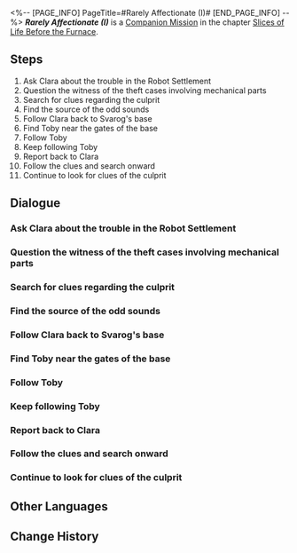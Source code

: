 <%-- [PAGE_INFO]
PageTitle=#Rarely Affectionate (I)#
[END_PAGE_INFO] --%>
{{Stub|Dialogue.}}
{{Mission Infobox
|id            = 2010905
|title         = 
|image         = {{subst:void|<!--$UPLOAD:<<SpriteOutput/Chronicle/2010905_f.png>-<Mission Rarely Affectionate (I) Stelle.png>-<Fate's Atlas Images>>-->}}{{subst:void|<!--$UPLOAD:<<SpriteOutput/Chronicle/2010905_m.png>-<Mission Rarely Affectionate (I) Caelus.png>-<Fate's Atlas Images>>-->}}
<gallery>
Mission Rarely Affectionate (I) Stelle.png|Stelle
Mission Rarely Affectionate (I) Caelus.png|Caelus
</gallery>
|type          = Companion
|event_name    = 
|chapter       = Slices of Life Before the Furnace
|requirements  = [[Trailblaze Mission]] ''[[Silent Galaxy]]'' completed
|summary       = Clara returns the suspicious little robot to the base, putting an end to the parts theft. However, she needs time to contemplate the future of humans, automatons, and the settlement.
|characters    = Trailblazer
|startLocation = [[Jarilo-VI]] - [[Robot Settlement]]
|world         = Jarilo-VI
|area          = Robot Settlement
|prev          = 
|next          = 
|rewards       = Trailblaze EXP*350; Stellar Jade*60; Adventure Log*6; Shield (Item)*200; "Godfather"*1 { text = "Godfather" }; Credit*20,000
}}
'''''Rarely Affectionate (I)''''' is a [[Companion Mission]] in the chapter [[Slices of Life Before the Furnace]].

==Steps==
# Ask Clara about the trouble in the Robot Settlement
# Question the witness of the theft cases involving mechanical parts
# Search for clues regarding the culprit
# Find the source of the odd sounds
# Follow Clara back to Svarog's base
# Find Toby near the gates of the base
# Follow Toby
# Keep following Toby
# Report back to Clara
# Follow the clues and search onward
# Continue to look for clues of the culprit

<!--
==Gameplay Notes==

--><!--
==Trial Character==

-->
==Dialogue==
{{Stub Dialogue}}
{{Dialogue End}}

===Ask Clara about the trouble in the Robot Settlement===
{{Mission Description|type=companion|location=Robot Settlement|update|You suddenly receive a message from Clara &mdash; the shy little girl seems to be asking you for help.<br />While you may admire how Clara is as cute in text as she is in person, do go to the robot settlement and get an understanding of the situation as she had requested.}}
{{Dialogue Start}}
:{{tx}}
{{Dialogue End}}

===Question the witness of the theft cases involving mechanical parts===
{{Mission Description|type=companion|location=Robot Settlement|update|Based on what Clara said, there had been lots of recent thefts for mechanical parts in the robot settlement.<br />The (probable) scent of crime excites you &mdash; Go, genius detective Clara and her genius assistant! The witness for the most recent theft should be able to provide clues.}}
{{Dialogue Start}}
:{{tx}}
{{Dialogue End}}

===Search for clues regarding the culprit===
{{Mission Description|type=companion|location=Robot Settlement|update|Your questions seem to touch a nerve with the jumpy witness. His unnatural terror hints that this theft might be more dangerous than you have imagined.<br />However, you and Clara still decide to head to the crime scene. Be prepared for any potential dangers and protect yourself &mdash; or at least protect Clara.}}
{{Dialogue Start}}
:{{tx}}
{{Dialogue End}}

===Find the source of the odd sounds===
{{Mission Description|type=companion|location=Robot Settlement|update|You arrive at a machine landfill as you and Clara followed the tracks of the careless thief, and you hear some odd sounds here.<br />Does this mean the thief is here? You are not sure, but you can answer this question by checking out the source of the sounds.}}
{{Dialogue Start}}
:{{tx}}
{{Dialogue End}}

===Follow Clara back to Svarog's base===
{{Mission Description|type=companion|location=Robot Settlement|update|Clara and you are surprised to find a strange little robot to be the culprit of the thefts.<br />As you subdued it, the robot kept begging you for forgiveness and didn't show any aggression.<br />This made Clara feel rather down. Return to the base with her and plan your next move.}}
{{Dialogue Start}}
:{{tx}}
{{Dialogue End}}

===Find Toby near the gates of the base===
{{Mission Description|type=companion|location=Robot Settlement|update|Clara made the difficult decision to fix the small robot that had been stealing parts.<br />This action, logical or not, would help to unravel the truth of these thefts.<br />Go find Toby the robot near the gates of the base as Clara stated &mdash; It should be able to take you around the machine graveyard.}}
{{Dialogue Start}}
:{{tx}}
{{Dialogue End}}

===Follow Toby===
{{Mission Description|type=companion|location=Robot Settlement|update|You find a rather annoyed Toby. At least it is willing to obey Clara's orders and take you to the machine graveyard.<br />Follow Toby and find a suitable robot shell in the graveyard.}}
{{Dialogue Start}}
:{{tx}}
{{Dialogue End}}

===Keep following Toby===
{{Mission Description|type=companion|location=Robot Settlement|update|You find a rather annoyed Toby. At least it is willing to obey Clara's orders and take you to the machine graveyard.<br />Follow Toby and keep trying to find a suitable robot shell in the graveyard.}}
{{Dialogue Start}}
:{{tx}}
{{Dialogue End}}

===Report back to Clara===
{{Mission Description|type=companion|location=Robot Settlement|update|Toby and you successfully find a suitable robot shell. It is time to return to the base and report to Clara.<br />What, you want to know what will happen to Toby? It will return to the energy exchange facility and charge up on its own...<br />Probably.}}
{{Dialogue Start}}
:{{tx}}
{{Dialogue End}}

===Follow the clues and search onward===
{{Mission Description|type=companion|location=Robot Settlement|update|You and Clara still decide to head to the crime scene to investigate.<br />You find signs probably left behind by the parts thief at the chaotic crime scene. Follow these clues and keep searching onward.}}
{{Dialogue Start}}
:{{tx}}
{{Dialogue End}}

===Continue to look for clues of the culprit===
{{Mission Description|type=companion|location=Robot Settlement|update|You and Clara still decide to head to the crime scene to investigate.<br />You find more signs probably left behind by the parts thief at the chaotic crime scene. Follow these clues and keep searching onward.}}
{{Dialogue Start}}
:{{tx}}
{{Dialogue End}}

==Other Languages==
{{Other Languages
|en   = Rarely Affectionate (I)
|zhs  = 难得有情•其一
|zht  = 難得有情•其一
|ja   = 情、得難し・その1
|ko   = 귀한 애정•1
|es   = Un afecto inusitado (I)
|fr   = Rarement tendre (I)
|ru   = Невиданная ласка I
|th   = ยากเกินจะไขว่คว้า 1
|vi   = Chút Ân Tình Hiếm Hoi-1
|de   = Seltene Zuneigung (Teil 1)
|id   = Jarang Perhatian (Bagian 1)
|pt   = Pouca Afeição (I)
}}

==Change History==
{{Change History|1.0}}
